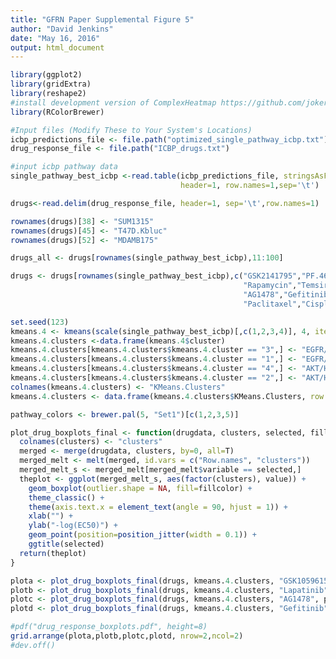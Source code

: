 ```yaml
---
title: "GFRN Paper Supplemental Figure 5"
author: "David Jenkins"
date: "May 16, 2016"
output: html_document
---
```


```r
library(ggplot2)
library(gridExtra)
library(reshape2)
#install development version of ComplexHeatmap https://github.com/jokergoo/ComplexHeatmap
library(RColorBrewer)

#Input files (Modify These to Your System's Locations)
icbp_predictions_file <- file.path("optimized_single_pathway_icbp.txt")
drug_response_file <- file.path("ICBP_drugs.txt")

#input icbp pathway data
single_pathway_best_icbp <-read.table(icbp_predictions_file, stringsAsFactors=FALSE,
                                      header=1, row.names=1,sep='\t')

drugs<-read.delim(drug_response_file, header=1, sep='\t',row.names=1)

rownames(drugs)[38] <- "SUM1315"
rownames(drugs)[45] <- "T47D.Kbluc"
rownames(drugs)[52] <- "MDAMB175"

drugs_all <- drugs[rownames(single_pathway_best_icbp),11:100]

drugs <- drugs[rownames(single_pathway_best_icbp),c("GSK2141795","PF.4691502","Everolimus","Sigma.AKT1.2.inhibitor","GSK1059868",
                                                    "Rapamycin","Temsirolimus","GSK2126458" ,"GSK2119563","GSK1059615","Lapatinib",
                                                    "AG1478","Gefitinib","AZD6244","Erlotinib","GSK1120212","Docetaxel","CGC.11047",
                                                    "Paclitaxel","Cisplatin")]

set.seed(123)
kmeans.4 <- kmeans(scale(single_pathway_best_icbp)[,c(1,2,3,4)], 4, iter.max=100000, nstart = 100)
kmeans.4.clusters <-data.frame(kmeans.4$cluster)
kmeans.4.clusters[kmeans.4.clusters$kmeans.4.cluster == "3",] <- "EGFR/BAD low"
kmeans.4.clusters[kmeans.4.clusters$kmeans.4.cluster == "1",] <- "EGFR/BAD high"
kmeans.4.clusters[kmeans.4.clusters$kmeans.4.cluster == "4",] <- "AKT/HER2 high"
kmeans.4.clusters[kmeans.4.clusters$kmeans.4.cluster == "2",] <- "AKT/HER2 low"
colnames(kmeans.4.clusters) <- "KMeans.Clusters"
kmeans.4.clusters <- data.frame(kmeans.4.clusters$KMeans.Clusters, row.names = rownames(kmeans.4.clusters) )

pathway_colors <- brewer.pal(5, "Set1")[c(1,2,3,5)]

plot_drug_boxplots_final <- function(drugdata, clusters, selected, fillcolor){
  colnames(clusters) <- "clusters"
  merged <- merge(drugdata, clusters, by=0, all=T)
  merged_melt <- melt(merged, id.vars = c("Row.names", "clusters"))
  merged_melt_s <- merged_melt[merged_melt$variable == selected,]
  theplot <- ggplot(merged_melt_s, aes(factor(clusters), value)) +
    geom_boxplot(outlier.shape = NA, fill=fillcolor) + 
    theme_classic() +
    theme(axis.text.x = element_text(angle = 90, hjust = 1)) +
    xlab("") +
    ylab("-log(EC50)") +
    geom_point(position=position_jitter(width = 0.1)) +
    ggtitle(selected) 
  return(theplot)
}

plota <- plot_drug_boxplots_final(drugs, kmeans.4.clusters, "GSK1059615", pathway_colors)
plotb <- plot_drug_boxplots_final(drugs, kmeans.4.clusters, "Lapatinib", pathway_colors)
plotc <- plot_drug_boxplots_final(drugs, kmeans.4.clusters, "AG1478", pathway_colors)
plotd <- plot_drug_boxplots_final(drugs, kmeans.4.clusters, "Gefitinib", pathway_colors)

#pdf("drug_response_boxplots.pdf", height=8)
grid.arrange(plota,plotb,plotc,plotd, nrow=2,ncol=2)
#dev.off()
```

